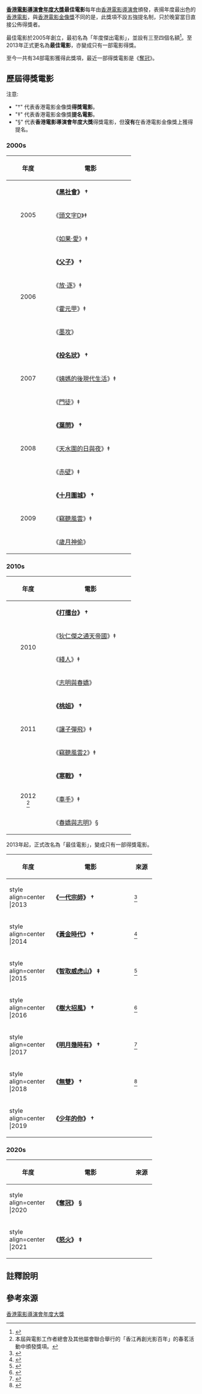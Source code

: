 '''[[香港電影導演會年度大獎|香港電影導演會年度大獎]]最佳電影'''每年由[[香港電影導演會|香港電影導演會]]頒發，表揚年度最出色的[[香港電影|香港電影]]，與[[香港電影金像獎|香港電影金像獎]]不同的是，此獎項不設五強提名制，只於晚宴當日直接公佈得獎者。

最佳電影於2005年創立，最初名為「年度傑出電影」，並設有三至四個名額<ref>{{Cite web |url=http://www.tonyleung.info/films/hong-kong-film-directors-awards-1.txt |title=香港電影導演會 (2005-2014) |access-date=2017-01-06 |archive-date=2017-08-13 |archive-url=https://web.archive.org/web/20170813184208/http://www.tonyleung.info/films/hong-kong-film-directors-awards-1.txt |dead-url=no }}</ref>。至2013年正式更名為'''最佳電影'''，亦變成只有一部電影得獎。

至今一共有34部電影獲得此獎項，最近一部得獎電影是《[[奪冠|奪冠]]》。

==歷屆得獎電影==
注意:

*"†" 代表香港電影金像獎'''得獎電影'''。
*"‡" 代表香港電影金像獎'''提名電影'''。
*"§" 代表'''香港電影導演會年度大獎'''得獎電影，但'''沒有'''在香港電影金像獎上獲得提名。
===2000s===
{| class="wikitable" border="1" cellpadding="5" cellspacing="0" 
|-
! width="100"|年度  
! width="200"|電影
|-
| rowspan="3" style="text-align:center;"| 2005|| '''《[[黑社會_(電影)|黑社會]]》 †'''
|-
|《[[頭文字D|頭文字D]]》‡
|-
|《[[如果·愛|如果·愛]]》‡
|-
| rowspan="4" style="text-align:center;"| 2006|| '''《[[父子|父子]]》 †'''
|-
|《[[放·逐|放·逐]]》‡
|-
|《[[霍元甲|霍元甲]]》‡
|-
|《[[墨攻_(電影)|墨攻]]》
|-
| rowspan="3" style="text-align:center;"| 2007|| '''《[[投名狀|投名狀]]》 †'''
|-
|《[[姨媽的後現代生活|姨媽的後現代生活]]》‡
|-
|《[[門徒|門徒]]》‡
|-
| rowspan="3" style="text-align:center;"| 2008|| '''《[[葉問|葉問]]》 †'''
|-
|《[[天水圍的日與夜|天水圍的日與夜]]》‡
|-
|《[[赤壁|赤壁]]》‡
|-
| rowspan="3" style="text-align:center;"| 2009|| '''《[[十月圍城|十月圍城]]》 †'''
|-
|《[[竊聽風雲|竊聽風雲]]》‡
|-
|《[[歲月神偷|歲月神偷]]》
|}

===2010s===
{| class="wikitable" border="1" cellpadding="5" cellspacing="0" 
|-
! width="100"|年度  
! width="200"|電影
|-
| rowspan="4" style="text-align:center;"| 2010|| '''《[[打擂台|打擂台]]》 †'''
|-
|《[[狄仁傑之通天帝國|狄仁傑之通天帝國]]》‡
|-
|《[[綫人|綫人]]》‡
|-
|《[[志明與春嬌|志明與春嬌]]》
|-
| rowspan="3" style="text-align:center;"| 2011|| '''《[[桃姐|桃姐]]》 †'''
|-
|《[[讓子彈飛|讓子彈飛]]》‡
|-
|《[[竊聽風雲2|竊聽風雲2]]》‡
|-
| rowspan="3" style="text-align:center;"| 2012<BR><ref group="註" name="a1"> 本屆與電影工作者總會及其他屬會聯合舉行的「香江再創光影百年」的春茗活動中頒發獎項。</ref>|| '''《[[寒戰|寒戰]]》 †'''
|-
|《[[車手_(電影)|車手]]》‡
|-
|《[[春嬌與志明|春嬌與志明]]》§
|}
2013年起，正式改名為「最佳電影」，變成只有一部得獎電影。
{| class="wikitable" border="1" cellpadding="5" cellspacing="0" 
|-
! width="100"|年度  
! width="200"|電影
! width="40"|來源
|-
| style align=center |2013|| '''《[[一代宗師|一代宗師]]》 †''' ||<ref>{{Cite web |url=http://paper.wenweipo.com/2014/03/06/EN1403060027.htm |title=舒淇 馮德倫「導演會」同場 《一代宗師》攬4獎成大贏家 |access-date=2017-01-06 |archive-date=2017-04-04 |archive-url=https://web.archive.org/web/20170404203250/http://paper.wenweipo.com/2014/03/06/EN1403060027.htm |dead-url=no }}</ref>
|-
| style align=center |2014|| '''《[[黃金時代|黃金時代]]》 †'''||<ref>{{Cite web |url=http://paper.wenweipo.com/2015/03/19/EN1503190004.htm |title=2015香港電影導演會頒獎典禮獎項 |access-date=2017-04-11 |archive-date=2017-04-11 |archive-url=https://web.archive.org/web/20170411142812/http://paper.wenweipo.com/2015/03/19/EN1503190004.htm |dead-url=no }}</ref>
|-
| style align=center |2015|| '''《[[智取威虎山|智取威虎山]]》 ‡'''||<ref>{{Cite web |url=http://news.mingpao.com/ins/instantnews/web_tc/article/20160309/s00007/1457535721194 |title=香港電影導演會-郭富城膺影帝 春夏封后 |access-date=2017-01-06 |archive-date=2018-06-18 |archive-url=https://web.archive.org/web/20180618230340/https://news.mingpao.com/ins/instantnews/web_tc/article/20160309/s00007/1457535721194 |dead-url=no }}</ref>
|-
| style align=center |2016|| '''《[[樹大招風|樹大招風]]》 †'''||<ref>{{Cite web |url=http://paper.wenweipo.com/2017/03/03/EN1703030004.htm |title=林家棟惠英紅成導演眼中影帝影后 |access-date=2017-03-03 |archive-date=2017-06-20 |archive-url=https://web.archive.org/web/20170620100046/http://paper.wenweipo.com/2017/03/03/EN1703030004.htm |dead-url=no }}</ref>
|-
| style align=center |2017|| '''《[[明月幾時有|明月幾時有]]》 †'''||<ref>{{Cite web |url=https://ol.mingpao.com/php/showbiz3.php?nodeid=1521377395792&subcate=latest&issue=20180318 |title=【《導演會》頒獎禮】古天樂再封帝 毛舜筠鄧麗欣雙影后 |access-date=2018-03-19 |archive-date=2018-03-19 |archive-url=https://web.archive.org/web/20180319084749/https://ol.mingpao.com/php/showbiz3.php?nodeid=1521377395792&subcate=latest&issue=20180318 |dead-url=no }}</ref>
|-
| style align=center |2018|| '''《[[無雙_(電影)|無雙]]》 †'''||<ref>{{Cite web |url=https://ol.mingpao.com/ldy/showbiz/latest/20190310/1552222461923/%E3%80%90%E5%86%8D%E4%B8%8B%E4%B8%80%E5%9F%8E%E3%80%91%E9%BB%83%E7%A7%8B%E7%94%9F%E6%9B%BE%E7%BE%8E%E6%85%A7%E5%AD%9C%E7%8D%B2%E9%A6%99%E6%B8%AF%E9%9B%BB%E5%BD%B1%E5%B0%8E%E6%BC%94%E6%9C%83%E5%B0%81%E5%BD%B1%E5%B8%9D%E5%BD%B1%E5%90%8E |title=【再下一城】黃秋生曾美慧孜獲香港電影導演會封影帝影后  |access-date=2019-03-11 |archive-date=2019-09-03 |archive-url=https://web.archive.org/web/20190903104141/https://ol.mingpao.com/ldy/showbiz/latest/20190310/1552222461923/%E3%80%90%E5%86%8D%E4%B8%8B%E4%B8%80%E5%9F%8E%E3%80%91%E9%BB%83%E7%A7%8B%E7%94%9F%E6%9B%BE%E7%BE%8E%E6%85%A7%E5%AD%9C%E7%8D%B2%E9%A6%99%E6%B8%AF%E9%9B%BB%E5%BD%B1%E5%B0%8E%E6%BC%94%E6%9C%83%E5%B0%81%E5%BD%B1%E5%B8%9D%E5%BD%B1%E5%90%8E |dead-url=no }}</ref>
|-
| style align=center |2019|| '''《[[少年的你|少年的你]]》 †'''||
|}
===2020s===
{| class="wikitable" border="1" cellpadding="5" cellspacing="0" 
|-
! width="100"|年度  
! width="200"|電影
! width="40"|來源
|-
| style align=center |2020|| '''《[[奪冠|奪冠]]》 §'''||
|-
| style align=center |2021|| '''《[[怒火_(電影)|怒火]]》 ‡'''||
|}

== 註釋說明 ==
{{Reflist|group="註"}}

==參考來源==
{{reflist}}

{{香港電影導演會年度大獎最佳電影}}
[[Category:香港電影導演會年度大獎|]]